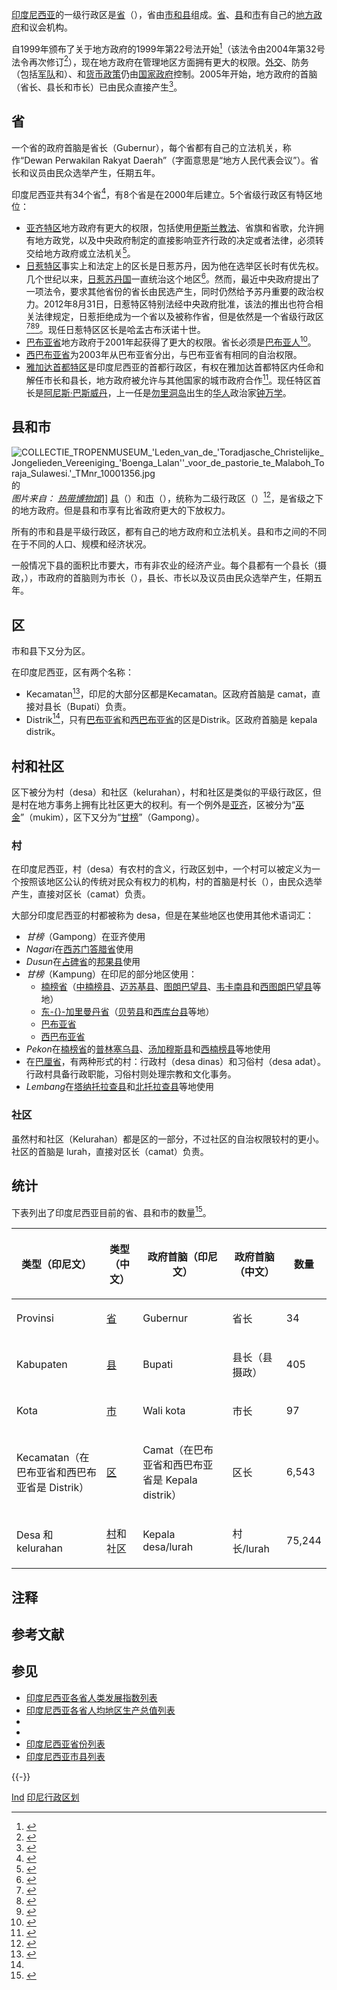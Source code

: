 {{印度尼西亚政治}}
{{印度尼西亚行政区划侧面模板}}

[[印度尼西亚|印度尼西亚]]的一级行政区是[[印度尼西亚省份列表|省]]（{{lang-id|Provinsi}}），省由[[印度尼西亚市县列表|市和县]]组成。[[省|省]]、[[摄政|县]]和[[市|市]]有自己的[[地方政府|地方政府]]和议会机构。

自1999年颁布了关于地方政府的1999年第22号法开始<ref>{{cite web |url=http://dte.gn.apc.org/46wht.htm |title=DTE 46 / August 2000: What is regional autonomy? |publisher=Dte.gn.apc.org |date= |accessdate=2012-02-17 |deadurl=yes |archiveurl=https://web.archive.org/web/20111231222151/http://dte.gn.apc.org/46wht.htm |archivedate=2011-12-31 }}</ref>（该法令由2004年第32号法令再次修订<ref>{{cite web |url=http://www.undp.or.id/press/view.asp?FileID=20090625-1&lang=en |title=UNDP Indonesia |publisher=Undp.or.id |date=2009-06-25 |accessdate=2012-02-17 |archive-url=https://web.archive.org/web/20110929143615/http://www.undp.or.id/press/view.asp?FileID=20090625-1&lang=en |archive-date=2011-09-29 |dead-url=yes }}</ref>），现在地方政府在管理地区方面拥有更大的权限。[[外交政策|外交]]、防务（包括[[印度尼西亚国家军|军队]]和{{le|印度尼西亚国家警察|Indonesian National Police|警察}}）、{{le|印度尼西亚法律|Law of Indonesia|法律体系}}和[[印度尼西亚银行|货币政策]]仍由[[印度尼西亞政府|国家政府]]控制。2005年开始，地方政府的首脑（省长、县长{{NoteTag|也称为摄政（Bupati）}}和市长）已由民众直接{{le|印度尼西亚选举|Elections in Indonesia|普选}}产生<ref>{{cite web |url=http://www.thejakartaglobe.com/home/new-order-style-elections-for-indonesian-governors-get-2nd-look/410261 |title=New Order-Style Elections for Indonesian Governors Get 2nd Look |publisher=The Jakarta Globe |date= |accessdate=2012-02-17 |deadurl=yes |archiveurl=https://web.archive.org/web/20120918164516/http://www.thejakartaglobe.com/home/new-order-style-elections-for-indonesian-governors-get-2nd-look/410261 |archivedate=2012-09-18 }}</ref>。

== 省 ==
{{Main list|印度尼西亚省份列表}}

一个省的政府首脑是省长（Gubernur），每个省都有自己的立法机关，称作“Dewan Perwakilan Rakyat Daerah”（字面意思是“地方人民代表会议”）。省长和议员由民众选举产生，任期五年。

印度尼西亚共有34个省<ref>{{cite web |url=http://www.indonesia-tourism.com/map/indonesia-map.html |title=INDONESIA MAP - 33 Maps of Indonesia Provinces - PETA INDONESIA |publisher=Indonesia-tourism.com |date= |accessdate=2012-02-17 |archive-url=https://web.archive.org/web/20190614195205/https://www.indonesia-tourism.com/map/indonesia-map.html |archive-date=2019-06-14 |dead-url=yes }}</ref>，有8个省是在2000年后建立。5个省级行政区有特区地位：
* [[亚齐特区|亚齐特区]]地方政府有更大的权限，包括使用[[伊斯兰教法|伊斯兰教法]]、省旗和省歌，允许拥有地方政党，以及中央政府制定的直接影响亚齐行政的决定或者法律，必须转交给地方政府或立法机关<ref>{{cite web |url=http://www.asiasentinel.com/index.php?Itemid=175&id=2650&option=com_content&task=view |title=Offline |publisher=Asia Sentinel |date= |accessdate=2012-02-17 |archive-url=https://web.archive.org/web/20120313150935/http://www.asiasentinel.com/index.php?option=com_content&task=view&id=2650&Itemid=175 |archive-date=2012-03-13 |dead-url=yes }}</ref>。
* [[日惹特区|日惹特区]]事实上和法定上的区长是日惹苏丹，因为他在选举区长时有优先权。几个世纪以来，[[日惹苏丹国|日惹苏丹国]]一直统治这个地区<ref>{{cite web |author=indahnesia.com |url=http://indahnesia.com/indonesia/PROYOG/yogyakarta.php |title=Provinces of Indonesia - Yogyakarta - Motto: Tut Wuri Handayani - Discover Indonesia Online |publisher=indahnesia.com |date= |accessdate=2012-02-17 |archive-date=2020-09-30 |archive-url=https://web.archive.org/web/20200930061111/https://indahnesia.com/indonesia/PROYOG/yogyakarta.php |dead-url=no }}</ref>。然而，最近中央政府提出了一项法令，要求其他省份的省长由民选产生，同时仍然给予苏丹重要的政治权力。2012年8月31日，日惹特区特别法经中央政府批准，该法的推出也符合相关法律规定，日惹拒绝成为一个省以及被称作省，但是依然是一个省级行政区<ref>{{cite web |url=http://www.thejakartaglobe.com/home/yogyakarta-debate-moves-from-street-to-house/412161 |title=Yogyakarta Debate Moves From Street to House |publisher=The Jakarta Globe |date= |accessdate=2012-02-17 |deadurl=yes |archiveurl=https://web.archive.org/web/20120926193022/http://www.thejakartaglobe.com/home/yogyakarta-debate-moves-from-street-to-house/412161 |archivedate=2012-09-26 }}</ref><ref>{{cite web |url=http://www.thejakartaglobe.com/home/wisdom-is-key-in-yogyakartas-status-controversy-taufiq-kiemas/412021 |title=Wisdom Is Key in Yogyakarta's Status Controversy, Taufiq Kiemas |publisher=The Jakarta Globe |date= |accessdate=2012-02-17 |deadurl=yes |archiveurl=https://web.archive.org/web/20120926193053/http://www.thejakartaglobe.com/home/wisdom-is-key-in-yogyakartas-status-controversy-taufiq-kiemas/412021 |archivedate=2012-09-26 }}</ref><ref>{{cite web |url=http://www.antaranews.com/en/news/1292313163/minister-sticks-to-direct-election-for-yogyakarta-governor |title=Minister sticks to direct election for Yogyakarta governor |publisher=Antara News |date=2010-12-14 |accessdate=2012-02-17 |archive-date=2016-03-05 |archive-url=https://web.archive.org/web/20160305031636/http://www.antaranews.com/en/news/1292313163/minister-sticks-to-direct-election-for-yogyakarta-governor |dead-url=no }}</ref>。现任日惹特区区长是哈孟古布沃诺十世。
* [[巴布亚省|巴布亚省]]地方政府于2001年起获得了更大的权限。省长必须是[[巴布亚人|巴布亚人]]<ref>{{cite web |url=http://www.kinerja.or.id/pdf/8bbcd469-bc2c-4d89-bf63-c2d81804ae27.pdf |title=Pasal 12 Ayat 1 Undang-Undang Republik Indonesia No. 21 Tahun 2001 Tentang Otonomi Khusus Bagi Provinsi Papua |date= |accessdate=2017-06-18 |deadurl=yes |archiveurl=https://web.archive.org/web/20170712195402/http://www.kinerja.or.id/pdf/8bbcd469-bc2c-4d89-bf63-c2d81804ae27.pdf |archivedate=2017-07-12 |df= }}</ref>。
* [[西巴布亚省|西巴布亚省]]为2003年从巴布亚省分出，与巴布亚省有相同的自治权限。
* [[雅加达首都特区|雅加达首都特区]]是印度尼西亚的首都行政区，{{le|雅加达首长|Governor of Jakarta}}有权在雅加达首都特区内任命和解任市长和县长，地方政府被允许与其他国家的城市政府合作<ref>{{cite web |url=https://www.cia.gov/library/publications/the-world-factbook/geos/id.html |title=CIA - The World Factbook |publisher=Cia.gov |date= |accessdate=2012-02-17 |archive-date=2018-12-24 |archive-url=https://web.archive.org/web/20181224211107/https://www.cia.gov/library/publications/the-world-factbook/geos/id.html |dead-url=no }}</ref>。现任特区首长是[[阿尼斯·巴斯威丹|阿尼斯·巴斯威丹]]，上一任是[[勿里洞岛|勿里洞岛]]出生的[[印尼华人|华人]]政治家[[钟万学|钟万学]]。

==县和市==
[[Image:COLLECTIE_TROPENMUSEUM_'Leden_van_de_'Toradjasche_Christelijke_Jongelieden_Vereeniging_'Boenga_Lalan''_voor_de_pastorie_te_Malaboh_Toraja_Sulawesi.'_TMnr_10001356.jpg|thumb]]的{{le|印度尼西亚的基督教|Christianity in Indonesia|基督教传教团}}<br>''图片来自： [[热带博物馆|热带博物馆]]'']]
[[印度尼西亚的县|县]]（{{lang-id|Kabupaten}}）和[[印度尼西亚的市|市]]（{{lang-id|Kota}}），统称为二级行政区（{{lang-id|Daerah Tingkat II}}）<ref>{{Cite web |url=http://www.statoids.com/yid.html |title=存档副本 |access-date=2017-07-07 |archive-date=2020-08-07 |archive-url=https://web.archive.org/web/20200807181356/http://www.statoids.com/yid.html |dead-url=no }}</ref>，是省级之下的地方政府。但是县和市享有比省政府更大的下放权力。

所有的市和县是平级行政区，都有自己的地方政府和立法机关。县和市之间的不同在于不同的人口、规模和经济状况。

一般情况下县的面积比市要大，市有非农业的经济产业。每个县都有一个县长（摄政，{{lang-id|Bupati}}），市政府的首脑则为市长（{{lang-id|Wali kota}}），县长、市长以及议员由民众选举产生，任期五年。

==区==
{{main article|印度尼西亚的区}}
市和县下又分为区。

在印度尼西亚，区有两个名称：
* Kecamatan<ref name="indonesia">{{cite book |author=Ibp, Inc|date=2013 |title=Indonesia Country Study Guide Volume 1 Strategic Informtion and Developments |url=https://books.google.com/books?id=7V-aAAAAQBAJ&pg=PA59 |location= |publisher=Int'l Business Publications |page=59 |isbn=9781438774619}}</ref>，印尼的大部分区都是Kecamatan。区政府首脑是 camat，直接对县长（Bupati）负责。
* Distrik<ref name="indonesia"/>，只有[[巴布亚省|巴布亚省]]和[[西巴布亚省|西巴布亚省]]的区是Distrik。区政府首脑是 kepala distrik。

==村和社区==
{{Main article|行政村 (印尼)}}
区下被分为村（desa）和社区（kelurahan），村和社区是类似的平级行政区，但是村在地方事务上拥有比社区更大的权利。有一个例外是[[亚齐特区|亚齐]]，区被分为“[[巫金|巫金]]”（mukim），区下又分为“[[甘榜|甘榜]]”（Gampong）。

===村===
在印度尼西亚，村（desa）有农村的含义，行政区划中，一个村可以被定义为一个按照该地区公认的传统对民众有权力的机构，村的首脑是村长（{{lang-id|kepala desa}}），由民众选举产生，直接对区长（camat）负责。

大部分印度尼西亚的村都被称为 desa，但是在某些地区也使用其他术语词汇：
* ''甘榜''（Gampong）在亚齐使用
* ''Nagari''在[[西苏门答腊省|西苏门答腊省]]使用
* ''Dusun''在[[占碑省|占碑省]]的[[邦果县|邦果县]]使用{{NoteTag|在其他地区，“dusun”是村之下的一种行政区。}}
* ''甘榜''（Kampung）在印尼的部分地区使用{{NoteTag|在其他地区，甘榜与“dusun”相同，除了占碑省邦果县。}}：
** [[楠榜省|楠榜省]]（[[中楠榜县|中楠榜县]]、[[迈苏基县|迈苏基县]]、[[图朗巴望县|图朗巴望县]]、[[韦卡南县|韦卡南县]]和[[西图朗巴望县|西图朗巴望县]]等地）
** [[东加里曼丹省|东-{}-加里曼丹省]]（[[贝劳县|贝劳县]]和[[西库台县|西库台县]]等地）
** [[巴布亚省|巴布亚省]]
** [[西巴布亚省|西巴布亚省]]
* ''Pekon''在[[楠榜省|楠榜省]]的[[普林塞乌县|普林塞乌县]]、[[汤加穆斯县|汤加穆斯县]]和[[西楠榜县|西楠榜县]]等地使用
* 在[[巴厘省|巴厘省]]，有两种形式的村：行政村（desa dinas）和习俗村（desa adat）。行政村具备行政职能，习俗村则处理宗教和文化事务。
* ''Lembang''在[[塔纳托拉查县|塔纳托拉查县]]和[[北托拉查县|北托拉查县]]等地使用

===社区===
虽然村和社区（Kelurahan）都是区的一部分，不过社区的自治权限较村的更小。社区的首脑是 lurah，直接对区长（camat）负责。

==统计==
下表列出了印度尼西亚目前的省、县和市的数量<ref>{{cite web |url=http://www.depdagri.go.id/pages/data-wilayah |title=Data Wilayah - Kementerian Dalam Negeri - Republik Indonesia |publisher=Depdagri.go.id |date= |accessdate=2012-02-17 |archive-url=https://web.archive.org/web/20120222192208/http://www.depdagri.go.id/pages/data-wilayah |archive-date=2012-02-22 |dead-url=yes }}</ref>。

{|class="wikitable"
|-
!类型（印尼文）
!类型（中文）
!政府首脑（印尼文）
!政府首脑（中文）
!数量
|-
| Provinsi
| [[印度尼西亚省份列表|省]]
| Gubernur
| 省长
| 34
|-
| Kabupaten
| [[印度尼西亚的县|县]]
| Bupati
| 县长（县摄政）
| 405
|-
| Kota
| [[印度尼西亚的市|市]]
| Wali kota
| 市长
| 97
|-
| Kecamatan（在巴布亚省和西巴布亚省是 Distrik）
| [[印度尼西亚的区|区]]
| Camat（在巴布亚省和西巴布亚省是 Kepala distrik）
| 区长
| 6,543
|-
| Desa 和 kelurahan
| [[行政村_(印尼)|村]]和社区
| Kepala desa/lurah
| 村长/lurah
| 75,244
|}

== 注释 ==
{{NoteFoot}}

== 参考文献 ==
{{Reflist|30em}}

==参见==
* [[印度尼西亚各省人类发展指数列表|印度尼西亚各省人类发展指数列表]]
* [[印度尼西亚各省人均地区生产总值列表|印度尼西亚各省人均地区生产总值列表]]
* {{le|印度尼西亚花卉标志列表|List of Indonesian floral emblems}}
* {{le|印度尼西亚动物标志列表|List of Indonesian animal emblems}}
* [[印度尼西亚省份列表|印度尼西亚省份列表]]
* [[印度尼西亚市县列表|印度尼西亚市县列表]]

{{-}}
{{印度尼西亞行政區劃}}
{{Indonesia topics}}
{{Asia topic|行政区划}}

[[Category:亚洲国家行政区划|Ind]]
[[Category:印尼行政区划|]]